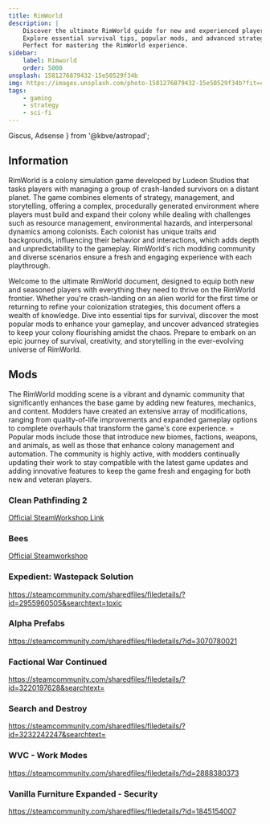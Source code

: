 ```yaml
---
title: RimWorld
description: |
    Discover the ultimate RimWorld guide for new and experienced players!
    Explore essential survival tips, popular mods, and advanced strategies to enhance your colony's success.
    Perfect for mastering the RimWorld experience.
sidebar:
    label: Rimworld
    order: 5000
unsplash: 1581276879432-15e50529f34b
img: https://images.unsplash.com/photo-1581276879432-15e50529f34b?fit=crop&w=1400&h=700&q=75
tags:
    - gaming
    - strategy
    - sci-fi
---
```



  Giscus, Adsense
} from '@kbve/astropad';

## Information

RimWorld is a colony simulation game developed by Ludeon Studios that tasks players with managing a group of crash-landed survivors on a distant planet.
The game combines elements of strategy, management, and storytelling, offering a complex, procedurally generated environment where players must build and expand their colony while dealing with challenges such as resource management, environmental hazards, and interpersonal dynamics among colonists.
Each colonist has unique traits and backgrounds, influencing their behavior and interactions, which adds depth and unpredictability to the gameplay.
RimWorld's rich modding community and diverse scenarios ensure a fresh and engaging experience with each playthrough.

Welcome to the ultimate RimWorld document, designed to equip both new and seasoned players with everything they need to thrive on the RimWorld frontier.
Whether you're crash-landing on an alien world for the first time or returning to refine your colonization strategies, this document offers a wealth of knowledge.
Dive into essential tips for survival, discover the most popular mods to enhance your gameplay, and uncover advanced strategies to keep your colony flourishing amidst the chaos.
Prepare to embark on an epic journey of survival, creativity, and storytelling in the ever-evolving universe of RimWorld.

<Adsense />

## Mods

The RimWorld modding scene is a vibrant and dynamic community that significantly enhances the base game by adding new features, mechanics, and content.
Modders have created an extensive array of modifications, ranging from quality-of-life improvements and expanded gameplay options to complete overhauls that transform the game's core experience. =
Popular mods include those that introduce new biomes, factions, weapons, and animals, as well as those that enhance colony management and automation.
The community is highly active, with modders continually updating their work to stay compatible with the latest game updates and adding innovative features to keep the game fresh and engaging for both new and veteran players.

### Clean Pathfinding 2

[Official SteamWorkshop Link](https://steamcommunity.com/sharedfiles/filedetails/?id=3260446812)

### Bees

[Official Steamworkshop](https://steamcommunity.com/sharedfiles/filedetails/?id=3090186019&searchtext=toxic)

### Expedient: Wastepack Solution

https://steamcommunity.com/sharedfiles/filedetails/?id=2955960505&searchtext=toxic

### Alpha Prefabs

https://steamcommunity.com/sharedfiles/filedetails/?id=3070780021

### Factional War Continued

https://steamcommunity.com/sharedfiles/filedetails/?id=3220197628&searchtext=

### Search and Destroy

https://steamcommunity.com/sharedfiles/filedetails/?id=3232242247&searchtext=

### WVC - Work Modes

https://steamcommunity.com/sharedfiles/filedetails/?id=2888380373

### Vanilla Furniture Expanded - Security

https://steamcommunity.com/sharedfiles/filedetails/?id=1845154007

<Giscus />

